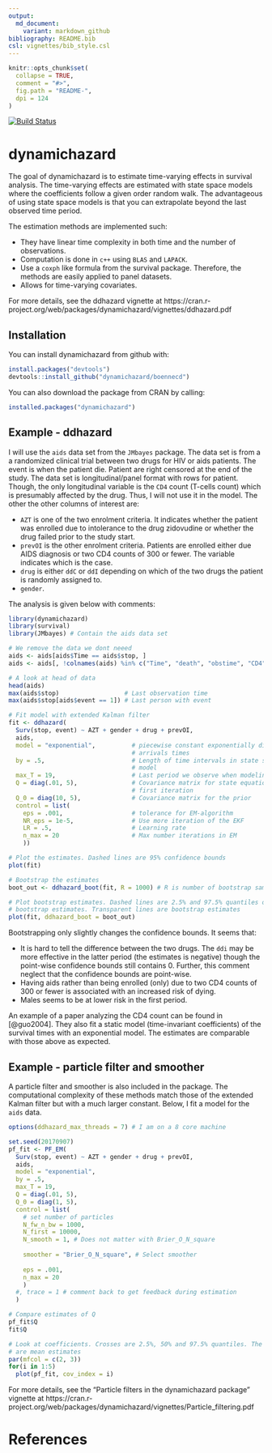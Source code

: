 ```yaml
---
output:
  md_document:
    variant: markdown_github
bibliography: README.bib
csl: vignettes/bib_style.csl
---
```


```r
knitr::opts_chunk$set(
  collapse = TRUE,
  comment = "#>",
  fig.path = "README-",
  dpi = 124
)
```

[![Build Status](https://travis-ci.org/boennecd/dynamichazard.svg?branch=master,osx)](https://travis-ci.org/boennecd/dynamichazard)

# dynamichazard

The goal of dynamichazard is to estimate time-varying effects in survival analysis. The time-varying effects are estimated with state space models where the coefficients follow a given order random walk. The advantageous of using state space models is that you can extrapolate beyond the last observed time period.

The estimation methods are implemented such: 

* They have linear time complexity in both time and the number of observations.
* Computation is done in `c++` using `BLAS` and `LAPACK`.
* Use a `coxph` like formula from the survival package. Therefore, the methods are easily applied to panel datasets.
* Allows for time-varying covariates.

For more details, see the ddhazard vignette at https://cran.r-project.org/web/packages/dynamichazard/vignettes/ddhazard.pdf

## Installation

You can install dynamichazard from github with:

```R
install.packages("devtools")
devtools::install_github("dynamichazard/boennecd")
```

You can also download the package from CRAN by calling:

```R
installed.packages("dynamichazard")
```

## Example - ddhazard
I will use the `aids` data set from the `JMbayes` package. The data set is from a a randomized clinical trial between two drugs for HIV or aids patients. The event is when the patient die. Patient are right censored at the end of the study. The data set is longitudinal/panel format with rows for patient. Though, the only longitudinal variable is the `CD4` count (T-cells count) which is presumably affected by the drug. Thus, I will not use it in the model. The other the other columns of interest are:

* `AZT` is one of the two enrolment criteria. It indicates whether the patient was enrolled due to intolerance to the drug zidovudine or whether the drug failed prior to the study start.
* `prevOI` is the other enrolment criteria. Patients are enrolled either due  AIDS diagnosis or two CD4 counts of 300 or fewer. The variable indicates which is the case.
* `drug` is either `ddC` or `ddI` depending on which of the two drugs the patient is randomly assigned to.
* `gender`.

The analysis is given below with comments:

```r
library(dynamichazard)
library(survival)
library(JMbayes) # Contain the aids data set

# We remove the data we dont neeed
aids <- aids[aids$Time == aids$stop, ]
aids <- aids[, !colnames(aids) %in% c("Time", "death", "obstime", "CD4")]

# A look at head of data
head(aids)
max(aids$stop)                  # Last observation time
max(aids$stop[aids$event == 1]) # Last person with event

# Fit model with extended Kalman filter
fit <- ddhazard(
  Surv(stop, event) ~ AZT + gender + drug + prevOI,
  aids,
  model = "exponential",          # piecewise constant exponentially distributed 
                                  # arrivals times
  by = .5,                        # Length of time intervals in state space 
                                  # model
  max_T = 19,                     # Last period we observe when modeling
  Q = diag(.01, 5),               # Covariance matrix for state equation in 
                                  # first iteration
  Q_0 = diag(10, 5),              # Covariance matrix for the prior
  control = list(
    eps = .001,                   # tolerance for EM-algorithm
    NR_eps = 1e-5,                # Use more iteration of the EKF
    LR = .5,                      # Learning rate
    n_max = 20                    # Max number iterations in EM
    ))

# Plot the estimates. Dashed lines are 95% confidence bounds
plot(fit)

# Bootstrap the estimates
boot_out <- ddhazard_boot(fit, R = 1000) # R is number of bootstrap samples

# Plot bootstrap estimates. Dashed lines are 2.5% and 97.5% quantiles of the 
# bootstrap estimates. Transparent lines are bootstrap estimates
plot(fit, ddhazard_boot = boot_out)
```

Bootstrapping only slightly changes the confidence bounds. It seems that:

* It is hard to tell the difference between the two drugs. The `ddi` may be more effective in the latter period (the estimates is negative) though the point-wise confidence bounds still contains 0. Further, this comment neglect that the confidence bounds are point-wise.
* Having aids rather than being enrolled (only) due to two CD4 counts of 300 or fewer is associated with an increased risk of dying.
* Males seems to be at lower risk in the first period.

An example of a paper analyzing the CD4 count can be found in [@guo2004]. They also fit a static model (time-invariant coefficients) of the survival times with an exponential model. The estimates are comparable with those above as expected.

## Example - particle filter and smoother
A particle filter and smoother is also included in the package. The computational complexity of these methods match those of the extended Kalman filter but with a much larger constant. Below, I fit a model for the `aids` data.

```r
options(ddhazard_max_threads = 7) # I am on a 8 core machine

set.seed(20170907)
pf_fit <- PF_EM(
  Surv(stop, event) ~ AZT + gender + drug + prevOI,
  aids,
  model = "exponential",
  by = .5,  
  max_T = 19,
  Q = diag(.01, 5),
  Q_0 = diag(1, 5),
  control = list(
    # set number of particles
    N_fw_n_bw = 1000, 
    N_first = 10000,
    N_smooth = 1, # Does not matter with Brier_O_N_square
    
    smoother = "Brier_O_N_square", # Select smoother
    
    eps = .001, 
    n_max = 20
    )
  #, trace = 1 # comment back to get feedback during estimation
  )

# Compare estimates of Q
pf_fit$Q
fit$Q

# Look at coefficients. Crosses are 2.5%, 50% and 97.5% quantiles. The curves
# are mean estimates
par(mfcol = c(2, 3))
for(i in 1:5)
  plot(pf_fit, cov_index = i)
```


For more details, see the "Particle filters in the dynamichazard package" vignette at https://cran.r-project.org/web/packages/dynamichazard/vignettes/Particle_filtering.pdf

# References
